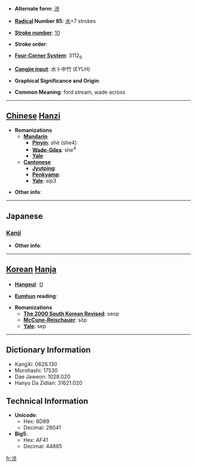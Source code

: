 * '''Alternate form''': [[渉]]

* '''[[Wiktionary:Chinese radical index| Radical]] Number 85''': [[Wiktionary:Chinese radical index 水|水]]+7 strokes

* '''[[Wiktionary:Chinese total strokes index|Stroke number]]''': [[Wiktionary:Chinese total strokes index 10|10]]

* '''Stroke order''': 

* '''[[Wiktionary:Chinese four corner index|Four-Corner System]]''': 3112<sub>9</sub>

* '''[[Wiktionary:Chinese Cangjie index|Cangjie input]]''': 水卜中竹 (EYLH)

* '''Graphical Significance and Origin''': 

* '''Common Meaning''': ford stream, wade across

----

== [[Chinese]] [[Hanzi]] ==

* '''Romanizations'''
** '''[[Mandarin]]'''
*** '''[[Pinyin]]''': shè (she4)
*** '''[[Wade-Giles]]''': she<sup>4</sup>
*** '''[[Yale]]''': 
** '''[[Cantonese]]'''
*** '''[[Jyutping]]''':
*** '''[[Penkyamp]]''': 
*** '''[[Yale]]''': sip3

* '''Other info''': 

----

==Japanese==
===[[Kanji]]===
{{kanji|on readings=[[しょう]] (shō)
|kun readings=[[わたる]] (wataru), [[かかわる]] (kakawaru)
}}

* '''Other info''':  

----

== [[Korean]] [[Hanja]] ==

* '''[[Hangeul]]''': 섭

* '''[[Eumhun]] reading''': 

* '''Romanizations'''
** '''[[The 2000 South Korean Revised Romanization|The 2000 South Korean Revised]]''': seop
** '''[[McCune-Reischauer]]''': sŏp
** '''[[Yale]]''': sep

----

== Dictionary Information ==

* KangXi: 0626.130
* Morohashi: 17530
* Dae Jaweon: 1028.020
* Hanyu Da Zidian: 31621.020

== Technical Information ==

* '''Unicode''':
** Hex: 6D89
** Decimal: 28041
* '''Big5''':
** Hex: AF41
** Decimal: 44865

[[fr:涉]]